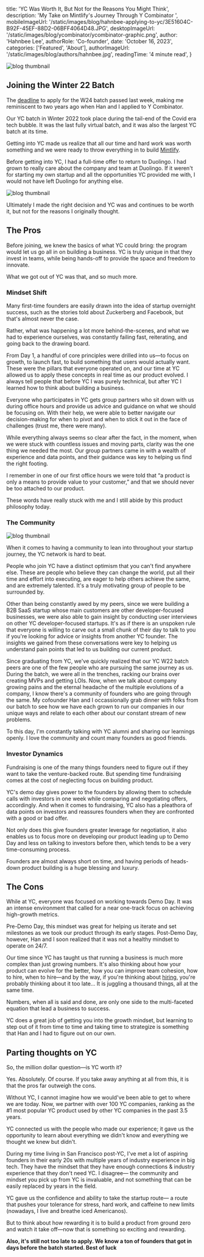 
  title: 'YC Was Worth It, But Not for the Reasons You Might Think',
  description:
    'My Take on Mintlify's Journey Through Y Combinator ',
  mobileImageUrl: '/static/images/blog/hahnbee-applying-to-yc/3E51604C-B92F-45EF-88D2-06BFF4064D48.JPG',
  desktopImageUrl: '/static/images/blog/ycombinator/ycombinator-graphic.png',
  author: 'Hahnbee Lee',
  authorRole: 'Co-founder',
  date: 'October 16, 2023',
  categories: ['Featured', 'About'],
  authorImageUrl: '/static/images/blog/authors/hahnbee.jpg',
  readingTime: '4 minute read',
}


<img
  src="/static/images/blog/hahnbee-applying-to-yc/3E51604C-B92F-45EF-88D2-06BFF4064D48.JPG"
  alt="blog thumbnail"
  className="w-full rounded-md"
/>

## Joining the Winter 22 Batch

The [deadline](https://www.ycombinator.com/apply) to apply for the W24 batch passed last week, making me reminiscent to two years ago when Han and I applied to Y Combinator. 

Our YC batch in Winter 2022 took place during the tail-end of the Covid era tech bubble. It was the last fully virtual batch, and it was also the largest YC batch at its time.

Getting into YC made us realize that all our time and hard work was worth something and we were ready to throw everything in to build [Mintlify](https://mintlify.com/). 

Before getting into YC, I had a full-time offer to return to Duolingo. I had grown to really care about the company and team at Duolingo. If it weren't for starting my own startup and all the opportunities YC provided me with, I would not have left Duolingo for anything else.

<img
  src="/static/images/blog/hahnbee-applying-to-yc/duolingo-reneg.png"
  alt="blog thumbnail"
  className="w-full rounded-md"
/>

Ultimately I made the right decision and YC was and continues to be worth it, but not for the reasons I originally thought. 

## The Pros

Before joining, we knew the basics of what YC could bring: the program would let us go all in on building a business. YC is truly unique in that they invest in teams, while being hands-off to provide the space and freedom to innovate.  

What we got out of YC was that, and so much more.

### Mindset Shift

Many first-time founders are easily drawn into the idea of startup overnight success, such as the stories told about Zuckerberg and Facebook, but that's almost never the case. 

Rather, what was happening a lot more behind-the-scenes, and what we had to experience ourselves, was constantly failing fast, reiterating, and going back to the drawing board.

From Day 1, a handful of core principles were drilled into us—to focus on growth, to launch fast, to build something that users would actually want. These were the pillars that everyone operated on, and our time at YC allowed us to apply these concepts in real time as our product evolved. I always tell people that before YC I was purely technical, but after YC I learned how to think about building a business.
  
Everyone who participates in YC gets group partners who sit down with us during office hours and provide us advice and guidance on what we should be focusing on. With their help, we were able to better navigate our decision-making for when to pivot and when to stick it out in the face of challenges (trust me, there were many).

While everything always seems so clear after the fact, in the moment, when we were stuck with countless issues and moving parts, clarity was the one thing we needed the most. Our group partners came in with a wealth of experience and data points, and their guidance was key to helping us find the right footing.

I remember in one of our first office hours we were told that “a product is only a means to provide value to your customer,” and that we should never be too attached to our product.

These words have really stuck with me and I still abide by this product philosophy today.

### The Community

<img
  src="/static/images/blog/hahnbee-applying-to-yc/community.png"
  alt="blog thumbnail"
  className="w-full rounded-md"
/>

When it comes to having a community to lean into throughout your startup journey, the YC network is hard to beat. 

People who join YC have a distinct optimism that you can't find anywhere else. These are people who believe they can change the world, put all their time and effort into executing, are eager to help others achieve the same, and are extremely talented. It's a truly motivating group of people to be surrounded by.

Other than being constantly awed by my peers, since we were building a B2B SaaS startup whose main customers are other developer-focused businesses, we were also able to gain insight by conducting user interviews on other YC developer-focused startups. It's as if there is an unspoken rule that everyone is willing to carve out a small chunk of their day to talk to you if you're looking for advice or insights from another YC founder. The insights we gained from these conversations were key to helping us understand pain points that led to us building our current product. 

Since graduating from YC, we've quickly realized that our YC W22 batch peers are one of the few people who are pursuing the same journey as us. During the batch, we were all in the trenches, racking our brains over creating MVPs and getting LOIs. Now, when we talk about company growing pains and the eternal headache of the multiple evolutions of a company, I know there's a community of founders who are going through the same. My cofounder Han and I occassionally grab dinner with folks from our batch to see how we have each grown to run our companies in our unique ways and relate to each other about our constant stream of new problems.

To this day, I'm constantly talking with YC alumni and sharing our learnings openly. I love the community and count many founders as good friends. 

### Investor Dynamics

Fundraising is one of the many things founders need to figure out if they want to take the venture-backed route. But spending time fundraising comes at the cost of neglecting focus on building product.

YC's demo day gives power to the founders by allowing them to schedule calls with investors in one week while comparing and negotiating offers, accordingly. And when it comes to fundraising, YC also has a pleathora of data points on investors and reassures founders when they are confronted with a good or bad offer.

Not only does this give founders greater leverage for negotiation, it also enables us to focus more on developing our product leading up to Demo Day and less on talking to investors before then, which tends to be a very time-consuming process.  

Founders are almost always short on time, and having periods of heads-down product building is a huge blessing and luxury.

## The Cons

While at YC, everyone was focused on working towards Demo Day. It was an intense environment that called for a near one-track focus on achieving high-growth metrics.  

Pre-Demo Day, this mindset was great for helping us iterate and set milestones as we took our product through its early stages. Post-Demo Day, however, Han and I soon realized that it was not a healthy mindset to operate on 24/7.

Our time since YC has taught us that running a business is much more complex than just growing numbers. It's also thinking about how your product can evolve for the better, how you can improve team cohesion, how to hire, when to hire—and by the way, if you're thinking about [hiring](https://mintlify.crew.work/jobs/), you're probably thinking about it too late... It is juggling a thousand things, all at the same time. 

Numbers, when all is said and done, are only one side to the multi-faceted equation that lead a business to success. 

YC does a great job of getting you into the growth mindset, but learning to step out of it from time to time and taking time to strategize is something that Han and I had to figure out on our own. 

## Parting thoughts on YC

So, the million dollar question—is YC worth it? 

Yes. Absolutely. Of course. If you take away anything at all from this, it is that the pros far outweigh the cons. 

Without YC, I cannot imagine how we would've been able to get to where we are today. Now, we partner with over 100 YC companies, ranking as the #1 most popular YC product used by other YC companies in the past 3.5 years. 

YC connected us with the people who made our experience; it gave us the opportunity to learn about everything we didn't know and everything we thought we knew but didn't. 

During my time living in San Francisco post-YC, I've met a lot of aspiring founders in their early 20s with multiple years of industry experience in big tech. They have the mindset that they have enough connections & industry experience that they don't need YC. I disagree— the community and mindset you pick up from YC is invaluable, and not something that can be easily replaced by years in the field.

YC gave us the confidence and ability to take the startup route— a route that pushes your tolerance for stress, hard work, and caffeine to new limits (nowadays, I live and breathe iced Americanos).

But to think about how rewarding it is to build a product from ground zero and watch it take off—now that is something so exciting and rewarding. 

**Also, it's still not too late to apply. We know a ton of founders that got in days before the batch started. Best of luck**
